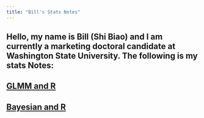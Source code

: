 ```yaml
---
title: "Bill's Stats Notes"
---
```


## Hello, my name is Bill (Shi Biao) and I am currently a marketing doctoral candidate at Washington State University. The following is my stats Notes:

## [GLMM and R](https://williamdingpullman.github.io/glmm/)

## [Bayesian and R](https://williamdingpullman.github.io/baye/)